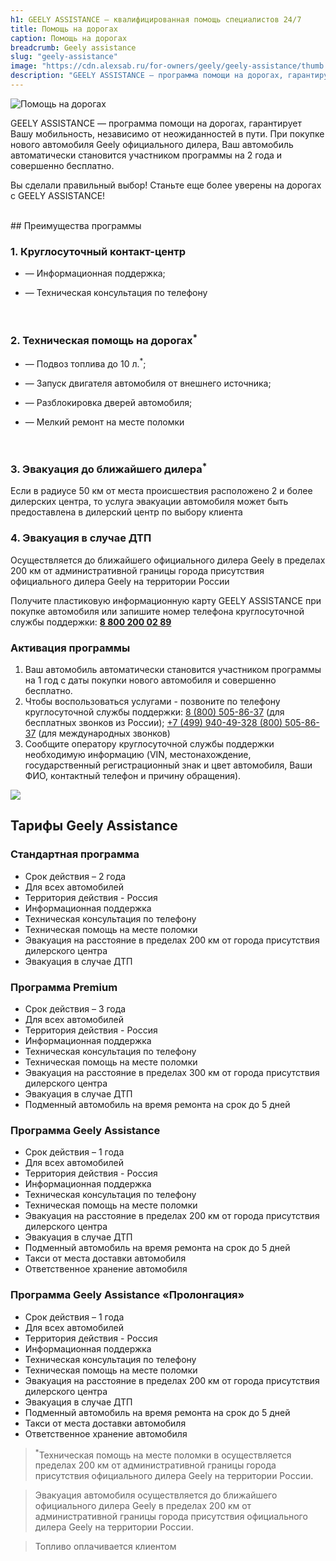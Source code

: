 ```yaml
---
h1: GEELY ASSISTANCE — квалифицированная помощь специалистов 24/7
title: Помощь на дорогах
caption: Помощь на дорогах
breadcrumb: Geely assistance
slug: "geely-assistance"
image: "https://cdn.alexsab.ru/for-owners/geely/geely-assistance/thumb.webp"
description: "GEELY ASSISTANCE — программа помощи на дорогах, гарантирует Вашу мобильность, независимо от неожиданностей в пути."
---
```



<picture>
	<source media="(min-width: 942px)" srcset="https://cdn.alexsab.ru/for-owners/geely/geely-assistance/banner.webp" />
	<source media="(min-width: 320px)" srcset="https://cdn.alexsab.ru/for-owners/geely/geely-assistance/thumb.webp" />
	<img src="https://cdn.alexsab.ru/for-owners/geely/geely-assistance/banner.webp" class="w-full mb-12" alt="Помощь на дорогах" />
</picture>

GEELY ASSISTANCE — программа помощи на дорогах, гарантирует Вашу мобильность, независимо от неожиданностей в пути. При покупке нового автомобиля Geely официального дилера, Ваш автомобиль автоматически становится участником программы на 2 года и совершенно бесплатно.

Вы сделали правильный выбор! Станьте еще более уверены на дорогах с GEELY ASSISTANCE!

<br/>
## Преимущества программы

### **1. Круглосуточный контакт-центр**

- — Информационная поддержка;

- — Техническая консультация по телефону
<br/>

### **2. Техническая помощь на дорогах<sup>*</sup>**

- — Подвоз топлива до 10 л.<sup>*</sup>;

- — Запуск двигателя автомобиля от внешнего источника;

- — Разблокировка дверей автомобиля;

- — Мелкий ремонт на месте поломки
<br/>

### **3. Эвакуация до ближайшего дилера<sup>*</sup>**

Если в радиусе 50 км от места происшествия расположено 2 и более дилерских центра, то услуга эвакуации автомобиля может быть предоставлена в дилерский центр по выбору клиента
<br/>

### **4. Эвакуация в случае ДТП**

Осуществляется до ближайшего официального дилера Geely в пределах 200 км от административной границы города присутствия официального дилера Geely на территории России
<br/>

Получите пластиковую информационную карту GEELY ASSISTANCE при покупке автомобиля или запишите номер телефона круглосуточной службы поддержки: **<a href="tel:+78002000289" class="whitespace-nowrap">8 800 200 02 89</a>**

<div class="flex flex-col-reverse lg:flex-row my-14">
	<div class="lg:w-1/2 pr-4 lg:pr-10 xl:pr-16 pl-4 lg:pl-16 lg:bg-gray-100 py-6 xl:py-10">
		<h3 class="font-bold">Активация программы</h3>
		<ol class="list-decimal lg:!text-sm xl:!text-base">
			<li>Ваш автомобиль автоматически становится участником программы на 1 год с даты покупки нового автомобиля и совершенно бесплатно.</li>
			<li>Чтобы воспользоваться услугами - позвоните по телефону круглосуточной службы поддержки: <a href="tel:+78005058637" class="whitespace-nowrap">8 (800) 505-86-37</a> (для бесплатных звонков из России); <a href="tel:+74999404932" class="whitespace-nowrap">+7 (499) 940-49-32<a href="tel:+78005058637">8 (800) 505-86-37</a></a> (для международных звонков)</li>
			<li>Сообщите оператору круглосуточной службы поддержки необходимую информацию (VIN, местонахождение, государственный регистрационный знак и цвет автомобиля, Ваши ФИО, контактный телефон и причину обращения).</li>
		</ol>
	</div>
	<img src="https://cdn.alexsab.ru/for-owners/geely/geely-assistance/1.webp" class="lg:w-1/2 h-auto object-cover flex-shrink-0" />
</div>

<h2 class="text-center">Тарифы Geely Assistance</h2>

<h3 class="font-bold !mb-2">Стандартная программа</h3>

<ul class="list-disc pl-4">
	<li>Срок действия – 2 года</li>
	<li>Для всех автомобилей</li>
	<li>Территория действия - Россия</li>
	<li>Информационная поддержка</li>
	<li>Техническая консультация по телефону</li>
	<li>Техническая помощь на месте поломки</li>
	<li>Эвакуация на расстояние в пределах 200 км от города присутствия дилерского центра</li>
	<li>Эвакуация в случае ДТП</li>
</ul>

<h3 class="font-bold !mb-2">Программа Premium</h3>

<ul class="list-disc pl-4">
	<li>Срок действия – 3 года</li>
	<li>Для всех автомобилей</li>
	<li>Территория действия - Россия</li>
	<li>Информационная поддержка</li>
	<li>Техническая консультация по телефону</li>
	<li>Техническая помощь на месте поломки</li>
	<li>Эвакуация на расстояние в пределах 300 км от города присутствия дилерского центра</li>
	<li>Эвакуация в случае ДТП</li>
	<li>Подменный автомобиль на время ремонта на срок до 5 дней</li>
</ul>

<h3 class="font-bold !mb-2">Программа Geely Assistance</h3>

<ul class="list-disc pl-4">
	<li>Срок действия – 1 года</li>
	<li>Для всех автомобилей</li>
	<li>Территория действия - Россия</li>
	<li>Информационная поддержка</li>
	<li>Техническая консультация по телефону</li>
	<li>Техническая помощь на месте поломки</li>
	<li>Эвакуация на расстояние в пределах 200 км от города присутствия дилерского центра</li>
	<li>Эвакуация в случае ДТП</li>
	<li>Подменный автомобиль на время ремонта на срок до 5 дней</li>
	<li>Такси от места доставки автомобиля</li>
	<li>Ответственное хранение автомобиля</li>
</ul>

<h3 class="font-bold !mb-2">Программа Geely Assistance «Пролонгация»</h3>

<ul class="list-disc pl-4 border-b pb-5 mb-5">
	<li>Срок действия – 1 года</li>
	<li>Для всех автомобилей</li>
	<li>Территория действия - Россия</li>
	<li>Информационная поддержка</li>
	<li>Техническая консультация по телефону</li>
	<li>Техническая помощь на месте поломки</li>
	<li>Эвакуация на расстояние в пределах 200 км от города присутствия дилерского центра</li>
	<li>Эвакуация в случае ДТП</li>
	<li>Подменный автомобиль на время ремонта на срок до 5 дней</li>
	<li>Такси от места доставки автомобиля</li>
	<li>Ответственное хранение автомобиля</li>
</ul>


<SpecialSalonsInfo dataFormName="Узнать подробнее. Ценности сервиса Geely" />

> <sup>*</sup>Техническая помощь на месте поломки в осуществляется пределах 200 км от административной границы города присутствия официального дилера Geely на территории России.

> Эвакуация автомобиля осуществляется до ближайшего официального дилера Geely в пределах 200 км от административной границы города присутствия официального дилера Geely на территории России.

> Топливо оплачивается клиентом

